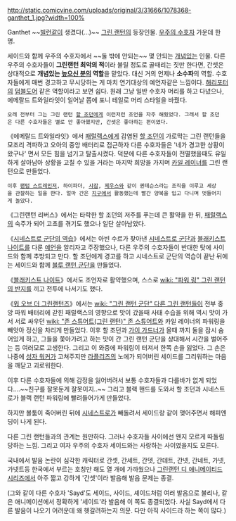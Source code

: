 http://static.comicvine.com/uploads/original/3/31666/1078368-ganthet_1.jpg?width=100%

Ganthet
~~[[빌런]]같이 생겼다(...)~~
[[그린 랜턴]]의 등장인물. [[우주의 수호자]] 가운데 한 명.

세이드와 함께 우주의 수호자에서 ~~둘 밖에 안되는~~ 몇 안되는 [[개념]]있는 인물. 다른 우주의 수호자들이 '''그린랜턴 최악의 적'''이라 불릴 정도로 골때리는 짓만 한다면, 간셋은 상대적으로 '''개념있는 [[높으신 분]]의 역할'''을 맡았다. 대신 거의 언제나 '''소수파'''의 역할. 수호자들에게 매번 경고하고 무시당하는 게 마치 연기대상의 예언자같은 느낌이다. [[해리포터]]의 [[덤블도어]] 같은 역할이라고 보면 쉽다. 원래 그냥 일반 수호자 머리를 하고 다녔으나, 에메랄드 트와일라잇이 일어날 쯤에 포니 테일로 머리 스타일을 바꿨다.

 오래 전부터 그는 그린 랜턴 [[할 조던]]에게 이런저런 조언을 자주 해줬었다. 그래서 할 조던은 다른 수호자들은 별로 안 좋아했지만, 간셋은 좋아하는 편이였다.

《에메랄드 트와일라잇》에서 [[패럴랙스]]에게 감염된 [[할 조던]]이 가로막는 그린 랜턴들을 모조리 격파하고 오아의 중앙 배터리로 접근하자 다른 수호자들은 '네가 경고한 상황이 왔구나' 면서 모든 힘을 넘기고 탈출시켰다. 덕분에 다른 수호자들이 전멸했을때도 유일하게 살아남아 상황을 고칠 수 있을 거라는 마지막 희망을 가지며 [[카일 레이너]]를 그린 랜턴으로 만들었다.

 이후 [[팬텀 스트레인저]], 하이파더, [[샤잠]], [[제우스]]와 같이 퀸테슨스라는 조직을 이루고 세상을 관찰하는 일을 한다. 얼마 간은 [[지구]]에서 활동했는데 빨간 양복을 입고 다니며 멋들어지게 놀았다.

《그린랜턴 리버스》에서는 타락한 할 조던의 저주를 푸는데 큰 활약을 한 뒤, [[패럴랙스]]의 숙주가 되어 고초를 겪기도 했으나 일단 살아남았다.

《[[시네스트로 군단의 역습]]》에서는 아빈 수르가 찾아낸 [[시네스트로 군단]]과 [[블래키스트 나이트]]를 다룬 [[예언]]을 알리자고 주장했으나, 다른 우주의 수호자들이 반대한 탓에 사이드와 함께 추방되고 만다. 할 조던에게 경고를 하고 시네스트로 군단의 역습이 끝난 뒤에는 세이드와 함께 [[블루 랜턴 군단]]을 만들었다.

《[[블래키스트 나이트]]》에서도 조언자로 활약했으며, 스스로 [[wiki: "파워 링" 그린 랜턴의 반지]]를 끼고 전투에 나서기도 했다.

《[[워 오브 더 그린랜턴즈]]》에서는 [[wiki: "그린 랜턴 군단" 다른 그린 랜턴들]]이 전부 중앙 파워 배터리에 갇힌 패럴랙스의 영향으로 맛이 갔을때 사태 수습을 위해 역시 맛이 가서 서로 싸우던 [[wiki: "존 스튜어트(그린 랜턴)" 존 스튜어트]]와 카일 레이너의 파워링을 빼앗아 정신을 차리게 만들었다. 이후 할 조던과 [[가이 가드너]]가 올때 까지 둘을 잠시 숨어있게 하고, 그들을 쫓아가려고 하는 맛이 간 그린 랜턴 군단을 상대해서 시간을 벌어주는 등 여러모로 고생한다. 그리고 이 와중에 파워링이 터져서 한쪽 손을 잃었다. 그 손은 나중에 [[성자 워커]]가 고쳐주지만 [[라플리즈]]의 노에가 되어버린 세이드를 그리워하는 마음을 깨닫고 괴로워한다.

이후 다른 수호자들에 의해 감정을 잃어버려서 보통 수호자들과 다를바가 없게 되었다....~~친구를 잘못둔게 잘못이지..~~ 그리고 블랙 핸드를 도와서 할 조던과 시네스트로가 블랙 랜턴 파워링에 빨려들어가게 만들었다.

하지만 볼툼이 죽어버린 뒤에 [[시네스트로]]가 빼돌려서 세이드랑 같이 맺어주면서 해피엔딩이 나게 된다. 


다른 그린 랜턴들과의 관계는 원만하다. 그러나 수호자들 사이에선 왠지 모르게 따돌림당하는 느낌. 그리고 여자 우주의 수호자 세이드와는 사랑하는 사이였을지도 모른다.

국내에서 발음 논란이 심각한 캐릭터로 간셋, 간세트, 간뎃, 간데트, 간넷, 간네트, 가넷, 가넷트등 한국에서 부르는 호칭만 해도 열 개에 가까웠으나 [[그린랜턴 디 애니메이티드 시리즈]]에서 아주 짧고 강하게 '간셋'이라 발음해 발음 문제는 종결.

(그와 같이 다른 수호자 'Sayd'도 세이드, 사이드, 셰이드처럼 여러 발음으로 불리나, 같은 애니메이션에서 정확하게 '세이드'라 발음해 이 쪽도 종결되었다. 사실 Sayd에서 다른 발음이 나오기 어려운데 왜 헷갈려하는지 의문. 다만 아직 사이드라 하는 쪽이 많다.)
